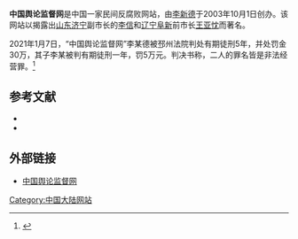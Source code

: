 '''中国舆论监督网'''是中国一家民间反腐败网站，由[[李新德|李新德]]于2003年10月1日创办。该网站以揭露出[[山东|山东]][[济宁|济宁]]副市长的[[李信|李信]]和[[辽宁|辽宁]][[阜新|阜新]]前市长[[王亚忱|王亚忱]]而著名。

2021年1月7日，“中国舆论监督网”李某德被邳州法院判处有期徒刑5年，并处罚金30万，其子李某被判有期徒刑一年，罚5万元。判决书称，二人的罪名皆是非法经营罪。<ref>{{Cite web|title=“中国舆论监督网”创办人，被以非法经营罪判5年|url=https://m.thepaper.cn/newsDetail_forward_10741109|accessdate=2021-01-11|work=m.thepaper.cn}}</ref>

==参考文献==
*{{cite news|url=http://www.rfa.org/mandarin/yataibaodao/fanfu-11052008084620.html|title=反腐网站被黑客攻击|date=2008-11-05|accessdate=2009-10-20|author=严修|publisher=自由亚洲电台普通话|archive-date=2019-01-24|archive-url=https://web.archive.org/web/20190124005902/https://www.rfa.org/mandarin/yataibaodao/fanfu-11052008084620.html|dead-url=no}}
*{{cite news|url=http://news.xinhuanet.com/comments/2004-08/09/content_1741119.htm|title=民间反腐网打败“下跪副市长”的启示|date=2004-08-09|accessdate=2009-10-20|author=李曙明|work=燕赵都市报|publisher=新华网|archive-date=2006-05-06|archive-url=https://web.archive.org/web/20060506013955/http://news.xinhuanet.com/comments/2004-08/09/content_1741119.htm|dead-url=no}}
==外部链接==
*[https://web.archive.org/web/20151020195422/http://yulun53.com/ 中国舆论监督网]
{{website-stub}}

[[Category:中国大陆网站|Category:中国大陆网站]]